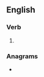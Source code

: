 ==English==

===Verb===
{{head|en|present participle}}

# {{present participle of|medicate|lang=en|nocat=1}}

===Anagrams===
* {{anagrams|en|decimating}}